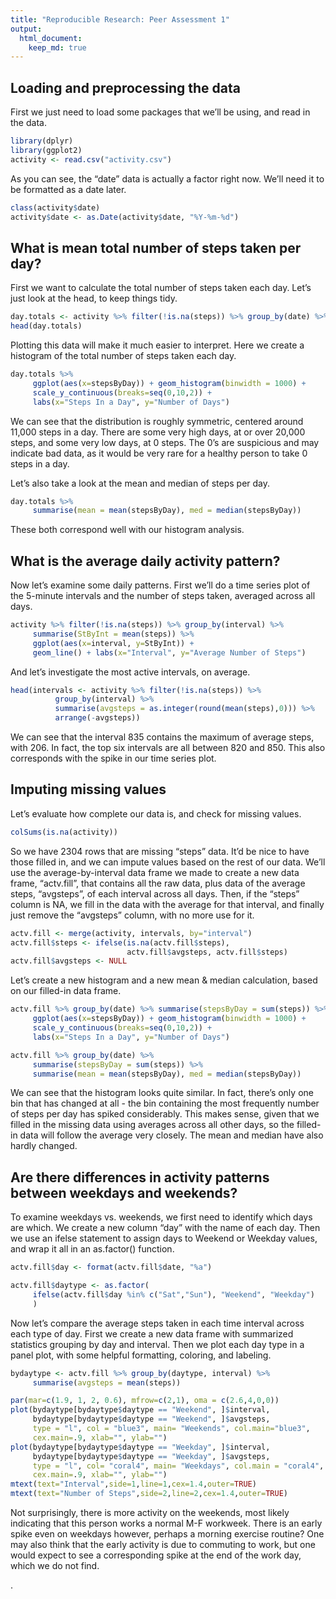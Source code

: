 ---
title: "Reproducible Research: Peer Assessment 1"
output: 
  html_document:
    keep_md: true
---


## Loading and preprocessing the data
First we just need to load some packages that we'll be using, and read in the data.
```{r load_data, message=FALSE}
library(dplyr)
library(ggplot2)
activity <- read.csv("activity.csv")
```
  
  As you can see, the "date" data is actually a factor right now. We'll need it to be formatted as a date later.
```{r prep_data}
class(activity$date)
activity$date <- as.Date(activity$date, "%Y-%m-%d")
```

## What is mean total number of steps taken per day?
First we want to calculate the total number of steps taken each day. Let's just look at the head, to keep things tidy.
```{r calc_totals}
day.totals <- activity %>% filter(!is.na(steps)) %>% group_by(date) %>% summarise(stepsByDay = sum(steps))
head(day.totals)
```

Plotting this data will make it much easier to interpret. Here we create a histogram of the total number of steps taken each day.
```{r hist_day_totals}
day.totals %>%
     ggplot(aes(x=stepsByDay)) + geom_histogram(binwidth = 1000) +
     scale_y_continuous(breaks=seq(0,10,2)) +
     labs(x="Steps In a Day", y="Number of Days")
```
  
We can see that the distribution is roughly symmetric, centered around 11,000 steps in a day. There are some very high days, at or over 20,000 steps, and some very low days, at 0 steps. The 0's are suspicious and may indicate bad data, as it would be very rare for a healthy person to take 0 steps in a day.

Let's also take a look at the mean and median of steps per day.
```{r meanmed_totals}
day.totals %>% 
     summarise(mean = mean(stepsByDay), med = median(stepsByDay))
```
These both correspond well with our histogram analysis.


## What is the average daily activity pattern?
Now let's examine some daily patterns. First we'll do a time series plot of the 5-minute intervals and the number of steps taken, averaged across all days.
```{r plot_steps_time}
activity %>% filter(!is.na(steps)) %>% group_by(interval) %>%
     summarise(StByInt = mean(steps)) %>%
     ggplot(aes(x=interval, y=StByInt)) +
     geom_line() + labs(x="Interval", y="Average Number of Steps")
```
  
And let's investigate the most active intervals, on average.
```{r active_intervals}
head(intervals <- activity %>% filter(!is.na(steps)) %>%
          group_by(interval) %>%
          summarise(avgsteps = as.integer(round(mean(steps),0))) %>%
          arrange(-avgsteps))
```
We can see that the interval 835 contains the maximum of average steps, with 206. In fact, the top six intervals are all between 820 and 850. This also corresponds with the spike in our time series plot.


## Imputing missing values
Let's evaluate how complete our data is, and check for missing values.
```{r checK_nas}
colSums(is.na(activity))
```

So we have 2304 rows that are missing "steps" data. It'd be nice to have those filled in, and we can impute values based on the rest of our data. We'll use the average-by-interval data frame we made to create a new data frame, "actv.fill", that contains all the raw data, plus data of the average steps, "avgsteps", of each interval across all days. Then, if the "steps" column is NA, we fill in the data with the average for that interval, and finally just remove the "avgsteps" column, with no more use for it.
```{r impute_missing}
actv.fill <- merge(activity, intervals, by="interval")
actv.fill$steps <- ifelse(is.na(actv.fill$steps),
                          actv.fill$avgsteps, actv.fill$steps)
actv.fill$avgsteps <- NULL
```
Let's create a new histogram and a new mean & median calculation, based on our filled-in data frame.
```{r hist_filled}
actv.fill %>% group_by(date) %>% summarise(stepsByDay = sum(steps)) %>%
     ggplot(aes(x=stepsByDay)) + geom_histogram(binwidth = 1000) +
     scale_y_continuous(breaks=seq(0,10,2)) +
     labs(x="Steps In a Day", y="Number of Days")

actv.fill %>% group_by(date) %>%
     summarise(stepsByDay = sum(steps)) %>%
     summarise(mean = mean(stepsByDay), med = median(stepsByDay))
```
We can see that the histogram looks quite similar. In fact, there's only one bin that has changed at all - the bin containing the most frequently number of steps per day has spiked considerably. This makes sense, given that we filled in the missing data using averages across all other days, so the filled-in data will follow the average very closely. The mean and median have also hardly changed.

## Are there differences in activity patterns between weekdays and weekends?
To examine weekdays vs. weekends, we first need to identify which days are which. We create a new column "day" with the name of each day. Then we use an ifelse statement to assign days to Weekend or Weekday values, and wrap it all in an as.factor() function.
```{r assign_daytype}
actv.fill$day <- format(actv.fill$date, "%a")

actv.fill$daytype <- as.factor(
     ifelse(actv.fill$day %in% c("Sat","Sun"), "Weekend", "Weekday")
     )
```

Now let's compare the average steps taken in each time interval across each type of day. First we create a new data frame with summarized statistics grouping by day and interval. Then we plot each day type in a panel plot, with some helpful formatting, coloring, and labeling.
```{r plot_wkend_wkday}
bydaytype <- actv.fill %>% group_by(daytype, interval) %>%
     summarise(avgsteps = mean(steps))

par(mar=c(1.9, 1, 2, 0.6), mfrow=c(2,1), oma = c(2.6,4,0,0))
plot(bydaytype[bydaytype$daytype == "Weekend", ]$interval,
     bydaytype[bydaytype$daytype == "Weekend", ]$avgsteps,
     type = "l", col = "blue3", main= "Weekends", col.main="blue3",
     cex.main=.9, xlab="", ylab="")
plot(bydaytype[bydaytype$daytype == "Weekday", ]$interval,
     bydaytype[bydaytype$daytype == "Weekday", ]$avgsteps,
     type = "l", col= "coral4", main= "Weekdays", col.main = "coral4",
     cex.main=.9, xlab="", ylab="")
mtext(text="Interval",side=1,line=1,cex=1.4,outer=TRUE)
mtext(text="Number of Steps",side=2,line=2,cex=1.4,outer=TRUE)
```
  
Not surprisingly, there is more activity on the weekends, most likely indicating that this person works a normal M-F workweek. There is an early spike even on weekdays however, perhaps a morning exercise routine? One may also think that the early activity is due to commuting to work, but one would expect to see a corresponding spike at the end of the work day, which we do not find.  
  
  
  
  
  
.  